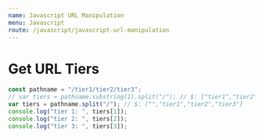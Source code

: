 ```yaml
---
name: Javascript URL Manipulation
menu: Javascript
route: /javascript/javascript-url-manipulation
---
```


# Get URL Tiers

```javascript
const pathname = "/tier1/tier2/tier3";
// var tiers = pathname.substring(1).split("/"); // $: ["tier1","tier2","tier3"]
var tiers = pathname.split("/"); // $: ["","tier1","tier2","tier3"]
console.log("tier 1: ", tiers[1]);
console.log("tier 2: ", tiers[2]);
console.log("tier 3: ", tiers[3]);
```
